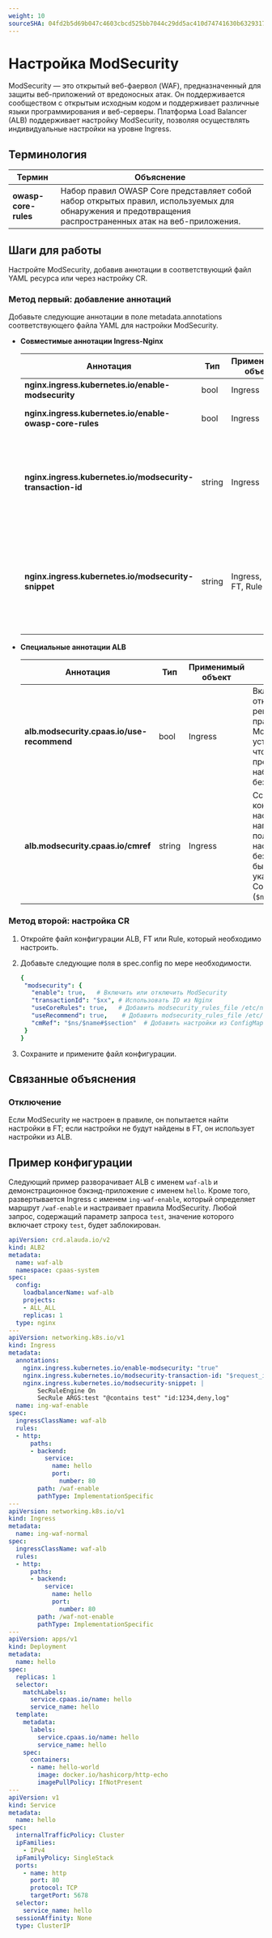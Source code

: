 ```yaml
---
weight: 10
sourceSHA: 04fd2b5d69b047c4603cbcd525bb7044c29dd5ac410d74741630b6329317401f
---
```


# Настройка ModSecurity

ModSecurity — это открытый веб-фаервол (WAF), предназначенный для защиты веб-приложений от вредоносных атак. Он поддерживается сообществом с открытым исходным кодом и поддерживает различные языки программирования и веб-серверы. Платформа Load Balancer (ALB) поддерживает настройку ModSecurity, позволяя осуществлять индивидуальные настройки на уровне Ingress.

## Терминология

| Термин                | Объяснение                                                                                                        |
| --------------------- | ---------------------------------------------------------------------------------------------------------------- |
| **owasp-core-rules**  | Набор правил OWASP Core представляет собой набор открытых правил, используемых для обнаружения и предотвращения распространенных атак на веб-приложения. |

## Шаги для работы

Настройте ModSecurity, добавив аннотации в соответствующий файл YAML ресурса или через настройку CR.

### Метод первый: добавление аннотаций

Добавьте следующие аннотации в поле metadata.annotations соответствующего файла YAML для настройки ModSecurity.

- **Совместимые аннотации Ingress-Nginx**

  | Аннотация                                                | Тип    | Применимый объект     | Объяснение                                                                                                            |
  | -------------------------------------------------------- | ------ | --------------------- | -------------------------------------------------------------------------------------------------------------------- |
  | **nginx.ingress.kubernetes.io/enable-modsecurity**       | bool   | Ingress               | Включить ModSecurity.                                                                                               |
  | **nginx.ingress.kubernetes.io/enable-owasp-core-rules**  | bool   | Ingress               | Включить набор правил OWASP Core.                                                                                   |
  | **nginx.ingress.kubernetes.io/modsecurity-transaction-id** | string | Ingress               | Используется для идентификации уникальных идентификаторов транзакций для каждого запроса, помогает в регистрации и отладке. |
  | **nginx.ingress.kubernetes.io/modsecurity-snippet**      | string | Ingress, ALB, FT, Rule | Позволяет пользователям вставлять пользовательские настройки ModSecurity для удовлетворения конкретным требованиям безопасности. |

- **Специальные аннотации ALB**

  | Аннотация                                   | Тип    | Применимый объект | Объяснение                                                                                                                                       |
  | -------------------------------------------- | ------ | ----------------- | ------------------------------------------------------------------------------------------------------------------------------------------------- |
  | **alb.modsecurity.cpaas.io/use-recommend**   | bool   | Ingress           | Включить или отключить рекомендуемые правила ModSecurity; установите в `true`, чтобы применить предопределенный набор правил безопасности.        |
  | **alb.modsecurity.cpaas.io/cmref**           | string | Ingress           | Ссылка на конкретные настройки, например, пользовательские настройки безопасности могут быть загружены, указав путь ссылки ConfigMap (`$ns/$name#$section`). |

### Метод второй: настройка CR

1. Откройте файл конфигурации ALB, FT или Rule, который необходимо настроить.

2. Добавьте следующие поля в spec.config по мере необходимости.

   ```yaml
   { 
    "modsecurity": {
      "enable": true,   # Включить или отключить ModSecurity
      "transactionId": "$xx", # Использовать ID из Nginx
      "useCoreRules": true,   # Добавить modsecurity_rules_file /etc/nginx/owasp-modsecurity-crs/nginx-modsecurity.conf
      "useRecommend": true,    # Добавить modsecurity_rules_file /etc/nginx/modsecurity/modsecurity.conf
      "cmRef": "$ns/$name#$section"  # Добавить настройки из ConfigMap
    }
   }
   ```

3. Сохраните и примените файл конфигурации.

## Связанные объяснения

### Отключение

Если ModSecurity не настроен в правиле, он попытается найти настройки в FT; если настройки не будут найдены в FT, он использует настройки из ALB.

## Пример конфигурации

Следующий пример разворачивает ALB с именем `waf-alb` и демонстрационное бэкэнд-приложение с именем `hello`. Кроме того, развертывается Ingress с именем `ing-waf-enable`, который определяет маршрут `/waf-enable` и настраивает правила ModSecurity. Любой запрос, содержащий параметр запроса `test`, значение которого включает строку `test`, будет заблокирован.

```yaml
apiVersion: crd.alauda.io/v2
kind: ALB2
metadata:
  name: waf-alb
  namespace: cpaas-system
spec:
  config:
    loadbalancerName: waf-alb
    projects:
    - ALL_ALL
    replicas: 1
  type: nginx
---
apiVersion: networking.k8s.io/v1
kind: Ingress
metadata:
  annotations:
    nginx.ingress.kubernetes.io/enable-modsecurity: "true"
    nginx.ingress.kubernetes.io/modsecurity-transaction-id: "$request_id"
    nginx.ingress.kubernetes.io/modsecurity-snippet: |
        SecRuleEngine On
        SecRule ARGS:test "@contains test" "id:1234,deny,log"
  name: ing-waf-enable
spec:
  ingressClassName: waf-alb
  rules:
  - http:
      paths:
      - backend:
          service:
            name: hello
            port:
              number: 80
        path: /waf-enable
        pathType: ImplementationSpecific
---
apiVersion: networking.k8s.io/v1
kind: Ingress
metadata:
  name: ing-waf-normal
spec:
  ingressClassName: waf-alb
  rules:
  - http:
      paths:
      - backend:
          service:
            name: hello
            port:
              number: 80
        path: /waf-not-enable
        pathType: ImplementationSpecific
---
apiVersion: apps/v1
kind: Deployment
metadata:
  name: hello
spec:
  replicas: 1
  selector:
    matchLabels:
      service.cpaas.io/name: hello
      service_name: hello
  template:
    metadata:
      labels:
        service.cpaas.io/name: hello
        service_name: hello
    spec:
      containers:
      - name: hello-world
        image: docker.io/hashicorp/http-echo
        imagePullPolicy: IfNotPresent
---
apiVersion: v1
kind: Service
metadata:
  name: hello
spec:
  internalTrafficPolicy: Cluster
  ipFamilies:
    - IPv4
  ipFamilyPolicy: SingleStack
  ports:
    - name: http
      port: 80
      protocol: TCP
      targetPort: 5678
  selector:
    service_name: hello
  sessionAffinity: None
  type: ClusterIP
```
